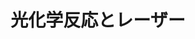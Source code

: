 ﻿---
title: "光化学反応とレーザー"
category: "理学院"
vol: 8
interviewee: "小尾 欣一 "
url: ""
tags: ["化学","光","反応","レーザー"]
pdf: "8-5.pdf"
career: ""
preface: ""
---
